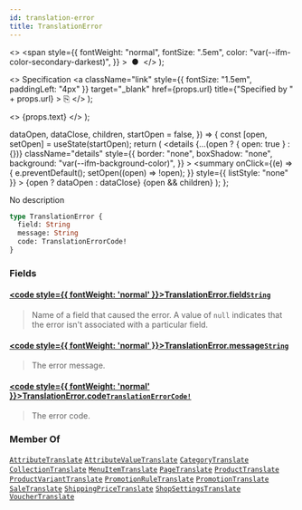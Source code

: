 ```yaml
---
id: translation-error
title: TranslationError
---
```


  <>
    <span
      style={{
        fontWeight: "normal",
        fontSize: ".5em",
        color: "var(--ifm-color-secondary-darkest)",
      }}
    >
      &nbsp;●&nbsp;
    </span>
  </>
);

  <>
    Specification
    <a
      className="link"
      style={{ fontSize: "1.5em", paddingLeft: "4px" }}
      target="\_blank"
      href={props.url}
      title={"Specified by " + props.url}
    >
      ⎘
    </a>
  </>
);

  <>
    <span className={props.class}>{props.text}</span>
  </>
);


  dataOpen,
  dataClose,
  children,
  startOpen = false,
}) => {
  const [open, setOpen] = useState(startOpen);
  return (
    <details
      {...(open ? { open: true } : {})}
      className="details"
      style={{
        border: "none",
        boxShadow: "none",
        background: "var(--ifm-background-color)",
      }}
    >
      <summary
        onClick={(e) => {
          e.preventDefault();
          setOpen((open) => !open);
        }}
        style={{ listStyle: "none" }}
      >
        {open ? dataOpen : dataClose}
      </summary>
      {open && children}
    </details>
  );
};

No description

```graphql
type TranslationError {
  field: String
  message: String
  code: TranslationErrorCode!
}
```

### Fields

#### [<code style={{ fontWeight: 'normal' }}>TranslationError.<b>field</b></code>](#)<Bullet />[`String`](../../../api-reference/miscellaneous/scalars/string) <Badge class="badge badge--secondary" text="scalar"/> <Badge class="badge badge--secondary" text="miscellaneous"/>

> Name of a field that caused the error. A value of `null` indicates that the error isn't associated with a particular field.

#### [<code style={{ fontWeight: 'normal' }}>TranslationError.<b>message</b></code>](#)<Bullet />[`String`](../../../api-reference/miscellaneous/scalars/string) <Badge class="badge badge--secondary" text="scalar"/> <Badge class="badge badge--secondary" text="miscellaneous"/>

> The error message.

#### [<code style={{ fontWeight: 'normal' }}>TranslationError.<b>code</b></code>](#)<Bullet />[`TranslationErrorCode!`](../../../api-reference/miscellaneous/enums/translation-error-code) <Badge class="badge badge--secondary" text="non-null"/> <Badge class="badge badge--secondary" text="enum"/> <Badge class="badge badge--secondary" text="miscellaneous"/>

> The error code.

### Member Of

[`AttributeTranslate`](../../../api-reference/attributes/objects/attribute-translate) <Badge class="badge badge--secondary" text="object"/><Bullet />[`AttributeValueTranslate`](../../../api-reference/attributes/objects/attribute-value-translate) <Badge class="badge badge--secondary" text="object"/><Bullet />[`CategoryTranslate`](../../../api-reference/products/objects/category-translate) <Badge class="badge badge--secondary" text="object"/><Bullet />[`CollectionTranslate`](../../../api-reference/products/objects/collection-translate) <Badge class="badge badge--secondary" text="object"/><Bullet />[`MenuItemTranslate`](../../../api-reference/menu/objects/menu-item-translate) <Badge class="badge badge--secondary" text="object"/><Bullet />[`PageTranslate`](../../../api-reference/pages/objects/page-translate) <Badge class="badge badge--secondary" text="object"/><Bullet />[`ProductTranslate`](../../../api-reference/products/objects/product-translate) <Badge class="badge badge--secondary" text="object"/><Bullet />[`ProductVariantTranslate`](../../../api-reference/products/objects/product-variant-translate) <Badge class="badge badge--secondary" text="object"/><Bullet />[`PromotionRuleTranslate`](../../../api-reference/discounts/objects/promotion-rule-translate) <Badge class="badge badge--secondary" text="object"/><Bullet />[`PromotionTranslate`](../../../api-reference/discounts/objects/promotion-translate) <Badge class="badge badge--secondary" text="object"/><Bullet />[`SaleTranslate`](../../../api-reference/discounts/objects/sale-translate) <Badge class="badge badge--secondary" text="object"/><Bullet />[`ShippingPriceTranslate`](../../../api-reference/shipping/objects/shipping-price-translate) <Badge class="badge badge--secondary" text="object"/><Bullet />[`ShopSettingsTranslate`](../../../api-reference/shop/objects/shop-settings-translate) <Badge class="badge badge--secondary" text="object"/><Bullet />[`VoucherTranslate`](../../../api-reference/discounts/objects/voucher-translate) <Badge class="badge badge--secondary" text="object"/>
